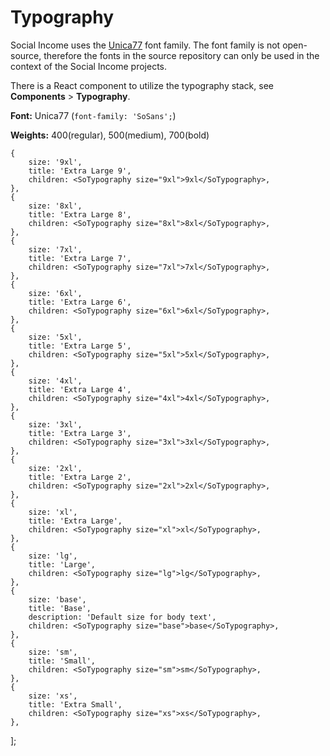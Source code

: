 <!-- Typography.stories.mdx -->


<Meta title="Foundations/Typography" />

# Typography

Social Income uses the [Unica77](https://lineto.com/typefaces/unica77)
font family. The font family is not open-source, therefore the fonts in
the source repository can only be used in the context of the Social
Income projects.

There is a React component to utilize the typography stack, see
**Components** > **Typography**.

**Font:** Unica77 (`font-family: 'SoSans';`)

**Weights:** 400(regular), 500(medium), 700(bold)

	{
		size: '9xl',
		title: 'Extra Large 9',
		children: <SoTypography size="9xl">9xl</SoTypography>,
	},
	{
		size: '8xl',
		title: 'Extra Large 8',
		children: <SoTypography size="8xl">8xl</SoTypography>,
	},
	{
		size: '7xl',
		title: 'Extra Large 7',
		children: <SoTypography size="7xl">7xl</SoTypography>,
	},
	{
		size: '6xl',
		title: 'Extra Large 6',
		children: <SoTypography size="6xl">6xl</SoTypography>,
	},
	{
		size: '5xl',
		title: 'Extra Large 5',
		children: <SoTypography size="5xl">5xl</SoTypography>,
	},
	{
		size: '4xl',
		title: 'Extra Large 4',
		children: <SoTypography size="4xl">4xl</SoTypography>,
	},
	{
		size: '3xl',
		title: 'Extra Large 3',
		children: <SoTypography size="3xl">3xl</SoTypography>,
	},
	{
		size: '2xl',
		title: 'Extra Large 2',
		children: <SoTypography size="2xl">2xl</SoTypography>,
	},
	{
		size: 'xl',
		title: 'Extra Large',
		children: <SoTypography size="xl">xl</SoTypography>,
	},
	{
		size: 'lg',
		title: 'Large',
		children: <SoTypography size="lg">lg</SoTypography>,
	},
	{
		size: 'base',
		title: 'Base',
		description: 'Default size for body text',
		children: <SoTypography size="base">base</SoTypography>,
	},
	{
		size: 'sm',
		title: 'Small',
		children: <SoTypography size="sm">sm</SoTypography>,
	},
	{
		size: 'xs',
		title: 'Extra Small',
		children: <SoTypography size="xs">xs</SoTypography>,
	},
];

<DocTypographyList items={typeScale} />
